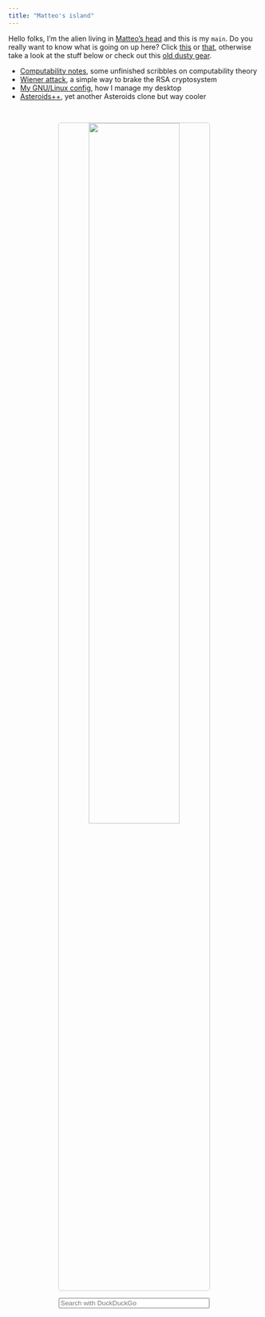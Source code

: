 ```yaml
---
title: "Matteo's island"
---
```





Hello folks, I'm the alien living in [Matteo's head](inmyhead.html) and this is my `main`. Do you really want to know what is going on up here? Click [this](cv.html) or [that](cv.html), otherwise take a look at the stuff below or check out this [old dusty gear](cellar.html).

<!--
<ul>
  <li><a style="color:#333333" href="notes.html">Computability notes</a> <span style="color:#A8A8A8">Some unfinished scribbles about computability theory</span></li>
  <li><a style="color:#333333" href="attack.html">Wiener attack</a> <span style="color:#A8A8A8">A simple way to brake the RSA cryptosystem</span></li>
  <li><a style="color:#333333" href="config.html">My GNU/Linux config</a> <span style="color:#A8A8A8">How I manage my desktop</span></li>
  <li><a style="color:#333333" href="astro.html">Asteroids++</a> <span style="color:#A8A8A8">Yet another Asteroids clone but cool</span></li>
</ul>
-->

<!--
<ul style="font-family:Ubuntu Mono">
  <li><a style="background-color:#F5F5F5; border-radius: 5px" href="notes.html">Computability notes</a>&nbsp;&nbsp;<span style="font-family:Ubuntu">Some unfinished scribbles about computability theory</span></li>
  <li><a style="background-color:#F5F5F5; border-radius: 5px" href="attack.html">Wiener attack</a>&nbsp;&nbsp;&nbsp;&nbsp;&nbsp;&nbsp;&nbsp;&nbsp;<span style="font-family:Ubuntu">A simple way to brake the RSA cryptosystem</span></li>
  <li><a style="background-color:#F5F5F5; border-radius: 5px" href="config.html">My GNU/Linux config</a>&nbsp;&nbsp;<span style="font-family:Ubuntu">How I manage my desktop</span></li>
  <li><a style="background-color:#F5F5F5; border-radius: 5px" href="astro.html">Asteroids++</a>&nbsp;&nbsp;&nbsp;&nbsp;&nbsp;&nbsp;&nbsp;&nbsp;&nbsp;&nbsp;<span style="font-family:Ubuntu">Yet another Asteroids clone but cool</span></li>
</ul>
-->

<!--
* [`Computability notes`](notes.html)<span style="font-family:Ubuntu Mono">&nbsp;</span>Some unfinished scribbles on computability theory
* [`Wiener attack`](attack.html)<span style="font-family:Ubuntu Mono">&nbsp;&nbsp;&nbsp;&nbsp;&nbsp;&nbsp;&nbsp;</span>A simple way to brake the RSA cryptosystem
* [`My GNU/Linux config`](config.html)<span style="font-family:Ubuntu Mono">&nbsp;</span>How I manage my desktop
* [`Asteroids++`](astro.html)<span style="font-family:Ubuntu Mono">&nbsp;&nbsp;&nbsp;&nbsp;&nbsp;&nbsp;&nbsp;&nbsp;&nbsp;</span>Yet another Asteroids clone but way cooler
-->

* [Computability notes](notes.html), some unfinished scribbles on computability theory
* [Wiener attack](attack.html), a simple way to brake the RSA cryptosystem
* [My GNU/Linux config](config.html), how I manage my desktop
* [Asteroids++](astro.html), yet another Asteroids clone but way cooler

<!--
<p align="center">
  <img width="24.25%" style="border:1px solid #CCCCCC; border-radius: 5px; margin-right:1%" src="assets/think1.png"/><img width="24.25%" style="border:1px solid #CCCCCC; border-radius: 5px; margin-right:0.5%" src="assets/think2.png"/><img width="24.25%" style="border:1px solid #CCCCCC; border-radius: 5px; margin-left:0.5%" src="assets/think3.png"/><img width="24.25%" style="border:1px solid #CCCCCC; border-radius: 5px; margin-left:1%" src="assets/think4.png"/>
</p>
-->

<p align="center">
  <img width="60%" style="margin-top:30px; border:1px solid #CCCCCC; border-radius:5px" src="assets/island.png"/>
</p>

<p align="center">
<form style="text-align:center" method="get" id="ddgSearch" action="https://duckduckgo.com/">
  <input type="hidden" name="sites" value=""/>
  <input type="hidden" name="k7" value="#FFFFFF"/>
  <input type="hidden" name="k8" value="#333333"/>
  <input type="hidden" name="k9" value="#333333"/>
  <input type="hidden" name="kx" value="#C4582E"/>
  <input type="hidden" name="kj" value="#F8F8F8"/>
  <input type="hidden" name="kt" value="n"/>
  <input type="hidden" name="k1" value=-1/>
  <input style="width:60%" type="text" name="q" placeholder="Search with DuckDuckGo" aria-label="Search"/> <!--autofocus-->
  <!--<button style="width:19.5%" type="submit">Search</button>-->
</form>
</p>
